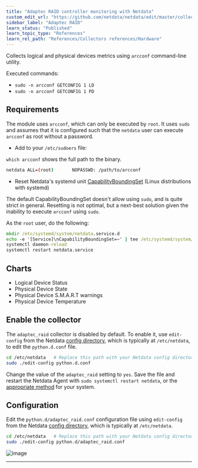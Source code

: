 ```yaml
---
title: "Adaptec RAID controller monitoring with Netdata"
custom_edit_url: "https://github.com/netdata/netdata/edit/master/collectors/python.d.plugin/adaptec_raid/README.md"
sidebar_label: "Adaptec RAID"
learn_status: "Published"
learn_topic_type: "References"
learn_rel_path: "References/Collectors references/Hardware"
---
```



Collects logical and physical devices metrics using `arcconf` command-line utility.

Executed commands:

- `sudo -n arcconf GETCONFIG 1 LD`
- `sudo -n arcconf GETCONFIG 1 PD`

## Requirements

The module uses `arcconf`, which can only be executed by `root`. It uses
`sudo` and assumes that it is configured such that the `netdata` user can execute `arcconf` as root without a password.

-  Add to your `/etc/sudoers` file:

`which arcconf` shows the full path to the binary.

```bash
netdata ALL=(root)       NOPASSWD: /path/to/arcconf
```

- Reset Netdata's systemd
  unit [CapabilityBoundingSet](https://www.freedesktop.org/software/systemd/man/systemd.exec.html#Capabilities) (Linux
  distributions with systemd)

The default CapabilityBoundingSet doesn't allow using `sudo`, and is quite strict in general. Resetting is not optimal, but a next-best solution given the inability to execute `arcconf` using `sudo`.


As the `root` user, do the following:

```cmd
mkdir /etc/systemd/system/netdata.service.d
echo -e '[Service]\nCapabilityBoundingSet=~' | tee /etc/systemd/system/netdata.service.d/unset-capability-bounding-set.conf
systemctl daemon-reload
systemctl restart netdata.service
```

## Charts

- Logical Device Status
- Physical Device State
- Physical Device S.M.A.R.T warnings
- Physical Device Temperature

## Enable the collector

The `adaptec_raid` collector is disabled by default. To enable it, use `edit-config` from the
Netdata [config directory](/docs/nightly/concepts/configure-the-netdata-agent), which is typically at `/etc/netdata`, to edit the `python.d.conf`
file.

```bash
cd /etc/netdata   # Replace this path with your Netdata config directory, if different
sudo ./edit-config python.d.conf
```

Change the value of the `adaptec_raid` setting to `yes`. Save the file and restart the Netdata Agent with `sudo
systemctl restart netdata`, or the [appropriate method](/docs/nightly/operations/start-stop-or-restart-the-netdata-agent) for your system.

## Configuration

Edit the `python.d/adaptec_raid.conf` configuration file using `edit-config` from the
Netdata [config directory](/docs/nightly/concepts/configure-the-netdata-agent), which is typically at `/etc/netdata`.

```bash
cd /etc/netdata   # Replace this path with your Netdata config directory, if different
sudo ./edit-config python.d/adaptec_raid.conf
```

![image](https://user-images.githubusercontent.com/22274335/47278133-6d306680-d601-11e8-87c2-cc9c0f42d686.png)

---


